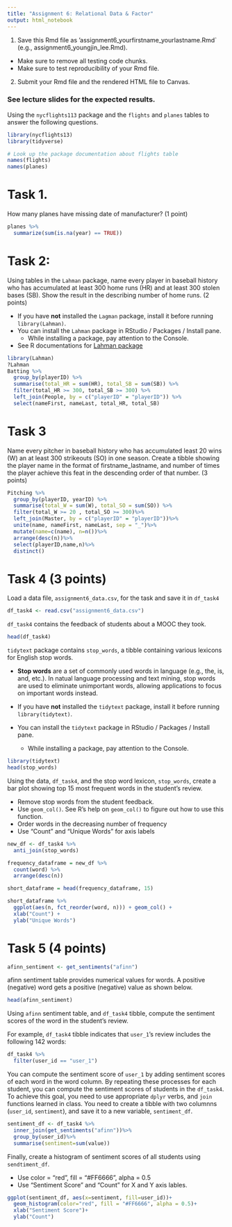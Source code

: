 ---
title: "Assignment 6: Relational Data & Factor"
output: html_notebook
---

1. Save this Rmd file as 'assignment6_yourfirstname_yourlastname.Rmd` (e.g., assignment6_youngjin_lee.Rmd).
  - Make sure to remove all testing code chunks.
  - Make sure to test reproducibility of your Rmd file.
2. Submit your Rmd file and the rendered HTML file to Canvas. 

### See lecture slides for the expected results.

Using the `nycflights113` package and the `flights` and `planes` tables to answer the following questions.

```{r}
library(nycflights13)
library(tidyverse)

# Look up the package documentation about flights table
names(flights)
names(planes)
```

# Task 1. 

How many planes have missing date of manufacturer? (1 point)

```{r}
planes %>% 
  summarize(sum(is.na(year) == TRUE))
```

# Task 2: 

Using tables in the `Lahman` package, name every player in baseball history who has accumulated at least 300 home runs (HR) and at least 300 stolen bases (SB). Show the result in the describing number of home runs. (2 points)

- If you have **not** installed the `Lagman` package, install it before running `library(Lahman)`.
- You can install the `Lahman` package in RStudio / Packages / Install pane.
    - While installing a package, pay attention to the Console. 
- See R documentations for [Lahman package](https://www.rdocumentation.org/packages/Lahman/versions/8.0-0)

```{r}
library(Lahman)
?Lahman
Batting %>%
  group_by(playerID) %>%
  summarise(total_HR = sum(HR), total_SB = sum(SB)) %>%
  filter(total_HR >= 300, total_SB >= 300) %>%
  left_join(People, by = c("playerID" = "playerID")) %>%
  select(nameFirst, nameLast, total_HR, total_SB)
```

# Task 3

Name every pitcher in baseball history who has accumulated least 20 wins (W) an at least 300 strikeouts (SO) in one season. 
Create a tibble showing the player name in the format of firstname_lastname, and number of times the player achieve this feat in the descending order of that number. (3 points) 

```{r}
Pitching %>%
  group_by(playerID, yearID) %>%
  summarise(total_W = sum(W), total_SO = sum(SO)) %>%
  filter(total_W >= 20 , total_SO >= 300)%>%
  left_join(Master, by = c("playerID" = "playerID"))%>%
  unite(name, nameFirst, nameLast, sep = "_")%>%
  mutate(name=c(name), n=n())%>%
  arrange(desc(n))%>%
  select(playerID,name,n)%>%
  distinct()
```

# Task 4 (3 points)

Load a data file, `assignment6_data.csv`, for the task and save it in `df_task4`

```{r}
df_task4 <- read.csv("assignment6_data.csv")
```

`df_task4` contains the feedback of students about a MOOC they took. 

```{r}
head(df_task4)
```

`tidytext` package contains `stop_words`, a tibble containing various lexicons for English stop words. 

  - **Stop words** are a set of commonly used words in language (e.g., the, is, and, etc.). In natual language processing and text mining, stop words are used to eliminate unimportant words, allowing applications to focus on important words instead.
  
- If you have **not** installed the `tidytext` package, install it before running `library(tidytext)`.
- You can install the `tidytext` package in RStudio / Packages / Install pane.
    - While installing a package, pay attention to the Console. 

```{r}
library(tidytext)
head(stop_words)
```

Using the data, `df_task4`, and the stop word lexicon, `stop_words`, create a bar plot showing top 15 most frequent words in the student's review. 

- Remove stop words from the student feedback.
- Use `geom_col()`. See R's help on `geom_col()` to figure out how to use this function.
- Order words in the decreasing number of frequency
- Use "Count" and "Unique Words" for axis labels

```{r}
new_df <- df_task4 %>%
  anti_join(stop_words)

frequency_dataframe = new_df %>% 
  count(word) %>%
  arrange(desc(n))

short_dataframe = head(frequency_dataframe, 15)

short_dataframe %>%
  ggplot(aes(n, fct_reorder(word, n))) + geom_col() +
  xlab("Count") +
  ylab("Unique Words")
```

# Task 5 (4 points)

```{r}
afinn_sentiment <- get_sentiments("afinn")
```

afinn sentiment table provides numerical values for words. A positive (negative) word gets a positive (negative) value as shown below.

```{r}
head(afinn_sentiment)
```

Using `afinn` sentiment table, and `df_task4` tibble, compute the sentiment scores of the word in the student's review. 

For example, `df_task4` tibble indicates that `user_1`'s review includes the following 142 words:

```{r}
df_task4 %>% 
  filter(user_id == "user_1")
```

You can compute the sentiment score of `user_1` by adding sentiment scores of each word in the word column. 
By repeating these processes for each student, you can compute the sentiment scores of students in the `df_task4`. To achieve this goal, you need to use appropriate `dplyr` verbs, and `join` functions learned in class. You need to create a tibble with two columnns (`user_id`, `sentiment`), and save it to a new variable, `sentiment_df`. 

```{r}
sentiment_df <- df_task4 %>%
  inner_join(get_sentiments("afinn"))%>%
  group_by(user_id)%>%
  summarise(sentiment=sum(value))
```

Finally, create a histogram of sentiment scores of all students using `sendtiment_df`. 

- Use color = "red", fill = "#FF6666", alpha = 0.5
- Use "Sentiment Score" and "Count" for X and Y axis lables.

```{r}
ggplot(sentiment_df, aes(x=sentiment, fill=user_id))+
  geom_histogram(color="red", fill = "#FF6666", alpha = 0.5)+
  xlab("Sentiment Score")+
  ylab("Count")
```

